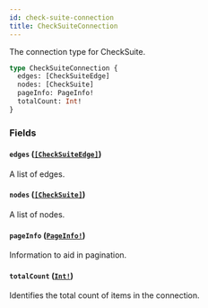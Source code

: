 ```yaml
---
id: check-suite-connection
title: CheckSuiteConnection
---
```


The connection type for CheckSuite.

```graphql
type CheckSuiteConnection {
  edges: [CheckSuiteEdge]
  nodes: [CheckSuite]
  pageInfo: PageInfo!
  totalCount: Int!
}
```

### Fields

#### `edges` ([`[CheckSuiteEdge]`](/docs/api/objects/check-suite-edge))

A list of edges.

#### `nodes` ([`[CheckSuite]`](/docs/api/objects/check-suite))

A list of nodes.

#### `pageInfo` ([`PageInfo!`](/docs/api/objects/page-info))

Information to aid in pagination.

#### `totalCount` ([`Int!`](/docs/api/scalars/int))

Identifies the total count of items in the connection.
